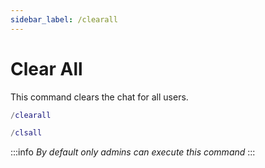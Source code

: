 ```yaml
---
sidebar_label: /clearall
---
```


# Clear All

This command clears the chat for all users.

```lua
/clearall
```

```lua
/clsall
```

:::info
_By default only admins can execute this command_
:::
